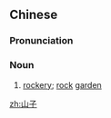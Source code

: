 ==Chinese==
{{zh-forms}}

===Pronunciation===
{{zh-pron
|m=shānzi
|c=saan1 zi2
|cat=n
}}

===Noun===
{{zh-noun}}

# [[rockery]]; [[rock]] [[garden]]

[[zh:山子]]